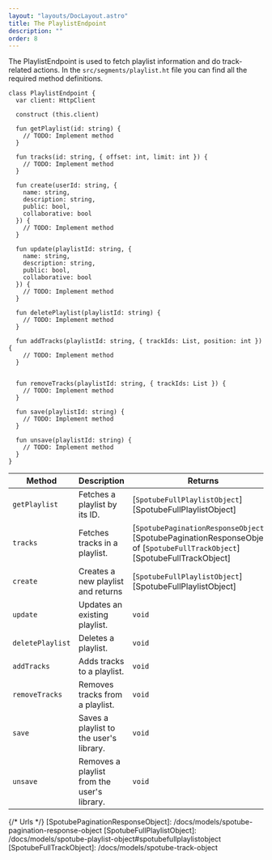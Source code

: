 ```yaml
---
layout: "layouts/DocLayout.astro"
title: The PlaylistEndpoint
description: ""
order: 8
---
```


The PlaylistEndpoint is used to fetch playlist information and do track-related actions. In the `src/segments/playlist.ht` file you can find all the
required method definitions.

```hetu_script
class PlaylistEndpoint {
  var client: HttpClient

  construct (this.client)

  fun getPlaylist(id: string) {
    // TODO: Implement method
  }

  fun tracks(id: string, { offset: int, limit: int }) {
    // TODO: Implement method
  }

  fun create(userId: string, {
    name: string,
    description: string,
    public: bool,
    collaborative: bool
  }) {
    // TODO: Implement method
  }

  fun update(playlistId: string, {
    name: string,
    description: string,
    public: bool,
    collaborative: bool
  }) {
    // TODO: Implement method
  }

  fun deletePlaylist(playlistId: string) {
    // TODO: Implement method
  }

  fun addTracks(playlistId: string, { trackIds: List, position: int }) {
    // TODO: Implement method
  }


  fun removeTracks(playlistId: string, { trackIds: List }) {
    // TODO: Implement method
  }

  fun save(playlistId: string) {
    // TODO: Implement method
  }

  fun unsave(playlistId: string) {
    // TODO: Implement method
  }
}
```

| Method           | Description                                 | Returns                                                                                                                    |
| ---------------- | ------------------------------------------- | -------------------------------------------------------------------------------------------------------------------------- |
| `getPlaylist`    | Fetches a playlist by its ID.               | [`SpotubeFullPlaylistObject`][SpotubeFullPlaylistObject]                                                                   |
| `tracks`         | Fetches tracks in a playlist.               | [`SpotubePaginationResponseObject`][SpotubePaginationResponseObject] of [`SpotubeFullTrackObject`][SpotubeFullTrackObject] |
| `create`         | Creates a new playlist and returns          | [`SpotubeFullPlaylistObject`][SpotubeFullPlaylistObject]                                                                   |
| `update`         | Updates an existing playlist.               | `void`                                                                                                                     |
| `deletePlaylist` | Deletes a playlist.                         | `void`                                                                                                                     |
| `addTracks`      | Adds tracks to a playlist.                  | `void`                                                                                                                     |
| `removeTracks`   | Removes tracks from a playlist.             | `void`                                                                                                                     |
| `save`           | Saves a playlist to the user's library.     | `void`                                                                                                                     |
| `unsave`         | Removes a playlist from the user's library. | `void`                                                                                                                     |

{/* Urls */}
[SpotubePaginationResponseObject]: /docs/models/spotube-pagination-response-object
[SpotubeFullPlaylistObject]: /docs/models/spotube-playlist-object#spotubefullplaylistobject
[SpotubeFullTrackObject]: /docs/models/spotube-track-object
